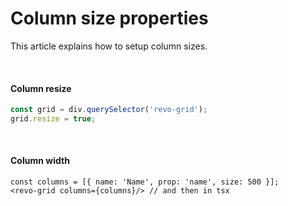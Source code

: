 
<Meta title="Docs/Column and cell/Column size properties"/>

# Column size properties

This article explains how to setup column sizes.


<br/>


#### Column resize
```js
const grid = div.querySelector('revo-grid');
grid.resize = true;
```


<br/>


#### Column width
```tsx
const columns = [{ name: 'Name', prop: 'name', size: 500 }];
<revo-grid columns={columns}/> // and then in tsx
```

